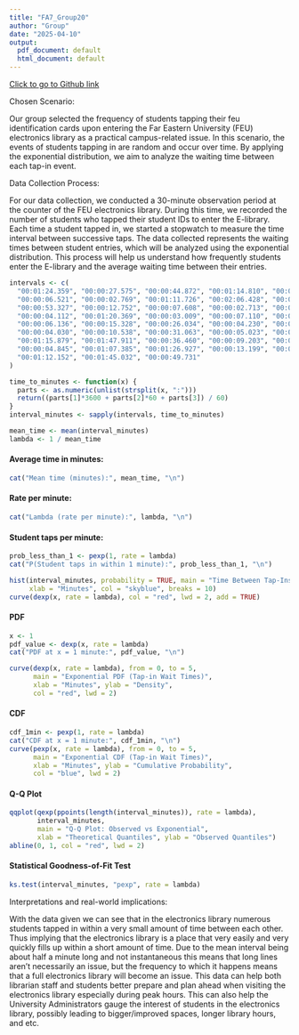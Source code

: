 ---
title: "FA7_Group20"
author: "Group"
date: "2025-04-10"
output:
  pdf_document: default
  html_document: default
---

[Click to go to Github link](https://github.com/pywen1004/FA7_GROUP20.git)

Chosen Scenario:

Our group selected the frequency of students tapping their feu identification cards upon entering the Far Eastern University (FEU) electronics library as a practical campus-related issue. In this scenario, the events of students tapping in are random and occur over time. By applying the exponential distribution, we aim to analyze the waiting time between each tap-in event.

Data Collection Process:

For our data collection, we conducted a 30-minute observation period at the counter of the FEU electronics library. During this time, we recorded the number of students who tapped their student IDs to enter the E-library. Each time a student tapped in, we started a stopwatch to measure the time interval between successive taps. The data collected represents the waiting times between student entries, which will be analyzed using the exponential distribution. This process will help us understand how frequently students enter the E-library and the average waiting time between their entries.

```{r, echo=FALSE}
intervals <- c(
  "00:01:24.359", "00:00:27.575", "00:00:44.872", "00:01:14.810", "00:00:02.989",
  "00:00:06.521", "00:00:02.769", "00:01:11.726", "00:02:06.428", "00:00:28.773",
  "00:00:53.327", "00:00:12.752", "00:00:07.608", "00:00:02.713", "00:01:06.887",
  "00:00:04.112", "00:01:20.369", "00:00:03.009", "00:00:07.110", "00:02:06.023",
  "00:00:06.136", "00:00:15.328", "00:00:26.034", "00:00:04.230", "00:00:57.618",
  "00:00:04.030", "00:00:10.538", "00:00:31.063", "00:00:05.023", "00:00:55.850",
  "00:01:15.879", "00:01:47.911", "00:00:36.460", "00:00:09.203", "00:00:06.780",
  "00:00:04.845", "00:01:07.385", "00:01:26.927", "00:00:13.199", "00:00:50.096",
  "00:01:12.152", "00:01:45.032", "00:00:49.731"
)

time_to_minutes <- function(x) {
  parts <- as.numeric(unlist(strsplit(x, ":")))
  return((parts[1]*3600 + parts[2]*60 + parts[3]) / 60)
}
interval_minutes <- sapply(intervals, time_to_minutes)

mean_time <- mean(interval_minutes)
lambda <- 1 / mean_time
```

#### Average time in minutes:

```{r, echo=FALSE}
cat("Mean time (minutes):", mean_time, "\n")
```

#### Rate per minute:

```{r, echo=FALSE}
cat("Lambda (rate per minute):", lambda, "\n")
```

#### Student taps per minute:

```{r, echo=FALSE}
prob_less_than_1 <- pexp(1, rate = lambda)
cat("P(Student taps in within 1 minute):", prob_less_than_1, "\n")
```

```{r, echo=FALSE}
hist(interval_minutes, probability = TRUE, main = "Time Between Tap-Ins (FEU Library)",
     xlab = "Minutes", col = "skyblue", breaks = 10)
curve(dexp(x, rate = lambda), col = "red", lwd = 2, add = TRUE)
```

#### PDF

```{r, echo=FALSE}
x <- 1
pdf_value <- dexp(x, rate = lambda)
cat("PDF at x = 1 minute:", pdf_value, "\n")

curve(dexp(x, rate = lambda), from = 0, to = 5,
      main = "Exponential PDF (Tap-in Wait Times)",
      xlab = "Minutes", ylab = "Density",
      col = "red", lwd = 2)
```

#### CDF

```{r, echo=FALSE}
cdf_1min <- pexp(1, rate = lambda)
cat("CDF at x = 1 minute:", cdf_1min, "\n")
curve(pexp(x, rate = lambda), from = 0, to = 5,
      main = "Exponential CDF (Tap-in Wait Times)",
      xlab = "Minutes", ylab = "Cumulative Probability",
      col = "blue", lwd = 2)
```

#### Q-Q Plot

```{r, echo=FALSE}
qqplot(qexp(ppoints(length(interval_minutes)), rate = lambda),
       interval_minutes,
       main = "Q-Q Plot: Observed vs Exponential",
       xlab = "Theoretical Quantiles", ylab = "Observed Quantiles")
abline(0, 1, col = "red", lwd = 2)
```

#### Statistical Goodness-of-Fit Test

```{r, echo=FALSE}
ks.test(interval_minutes, "pexp", rate = lambda)
```

Interpretations and real-world implications:

With the data given we can see that in the electronics library numerous students tapped in within a very small amount of time between each other. Thus implying that the electronics library is a place that very easily and very quickly fills up within a short amount of time. Due to the mean interval being about half a minute long and not instantaneous this means that long lines aren’t necessarily an issue, but the frequency to which it happens means that a full electronics library will become an issue. This data can help both librarian staff and students better prepare and plan ahead when visiting the electronics library especially during peak hours. This can also help the University Administrators gauge the interest of students in the electronics library, possibly leading to bigger/improved spaces, longer library hours, and etc.
